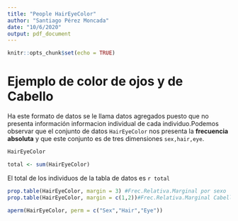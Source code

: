 ```yaml
---
title: "People HairEyeColor"
author: "Santiago Pérez Moncada"
date: "10/6/2020"
output: pdf_document
---
```


```r
knitr::opts_chunk$set(echo = TRUE)
```

# Ejemplo de color de ojos y de Cabello

Ha este formato de datos se le llama datos agregados puesto que no presenta información informacion individual de cada individuo.Podemos observar que el conjunto de datos `HairEyeColor` nos presenta la **frecuencia absoluta** y que este conjunto es de tres dimensiones `sex,hair,eye`.
```r
HairEyeColor

total <- sum(HairEyeColor)
```
El total de los individuos de la tabla de datos es `r total`
```r
prop.table(HairEyeColor, margin = 3) #Frec.Relativa.Marginal por sexo
prop.table(HairEyeColor, margin = c(1,2))#Frec.Relativa.Marginal Cabello y ojos
```

```r
aperm(HairEyeColor, perm = c("Sex","Hair","Eye"))
```


